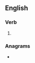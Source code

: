 ==English==

===Verb===
{{head|en|present participle}}

# {{present participle of|relativize|lang=en|nocat=1}}

===Anagrams===
* {{anagrams|en|a=aegiiilnrtvz|revitalizing}}